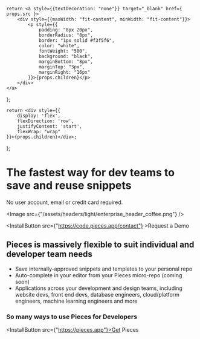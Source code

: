     return <a style={{textDecoration: "none"}} target="_blank" href={ props.src }>
        <div style={{maxWidth: "fit-content", minWidth: "fit-content"}}>
            <p style={{
                padding: "8px 20px",
                borderRadius: "8px",
                border: "1px solid #f3f5f6",
                color: "white",
                fontWeight: "500",
                background: "black",
                marginBottom: "8px",
                marginTop: "3px",
                marginRight: "16px"
            }}>{props.children}</p>
        </div>
    </a>
};

    return <div style={{
        display: 'flex',
        flexDirection: 'row',
        justifyContent: 'start',
        flexWrap: "wrap"
    }}>{props.children}</div>;
};

# The fastest way for dev teams to save and reuse snippets
No user account, email or credit card required.

<Image src={"/assets/headers/light/enterprise_header_coffee.png"} />

<InstallButton src={"https://code.pieces.app/contact"} >Request a Demo</InstallButton>

## Pieces is massively flexible to suit individual and developer team needs

- Save internally-approved snippets and templates to your personal repo
- Auto-complete in your editor from your Pieces micro-repo (coming soon)
- Applications across your development and design teams, including website devs, front end devs, database engineers, cloud/platform engineers, machine learning engineers and more

### So many ways to use Pieces for Developers
<InstallButton src={"https://pieces.app"}>Get Pieces</InstallButton>

<GridFlexRow>
    <div
</GridFlexRow>

